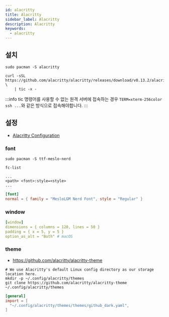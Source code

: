 ```yaml
---
id: alacritty
title: Alacritty
sidebar_label: Alacritty
description: Alacritty
keywords:
  - alacritty
---
```


## 설치

```shell
sudo pacman -S alacritty
```

```shell
curl -sSL https://github.com/alacritty/alacritty/releases/download/v0.13.2/alacritty.info \
    | tic -x -
```

:::info
tic 명령어를 사용할 수 없는 원격 서버에 접속하는 경우 `TERM=xterm-256color ssh ...`와 같은 방식으로 접속해야합니다.
:::

## 설정

- [Alacritty Configuration](https://alacritty.org/config-alacritty.html)

### font

```shell
sudo pacman -S ttf-meslo-nerd
```

```shell
fc-list

...
<path> <font>:style=<style>
...
```

```toml title="~/.config/alacritty/alacritty.toml"
[font]
normal = { family = "MesloLGM Nerd Font", style = "Regular" }
```

### window

```yaml title="~/.config/alacritty/alacritty.toml"
[window]
dimensions = { columns = 120, lines = 50 }
padding = { x = 5, y = 5 }
option_as_alt = "Both" # macOS
```

### theme

- https://github.com/alacritty/alacritty-theme

```shell
# We use Alacritty's default Linux config directory as our storage location here.
mkdir -p ~/.config/alacritty/themes
git clone https://github.com/alacritty/alacritty-theme ~/.config/alacritty/themes
```

```toml title="~/.config/alacritty/alacritty.toml"
[general]
import = [
  "~/.config/alacritty/themes/themes/github_dark.yaml",
]
```
